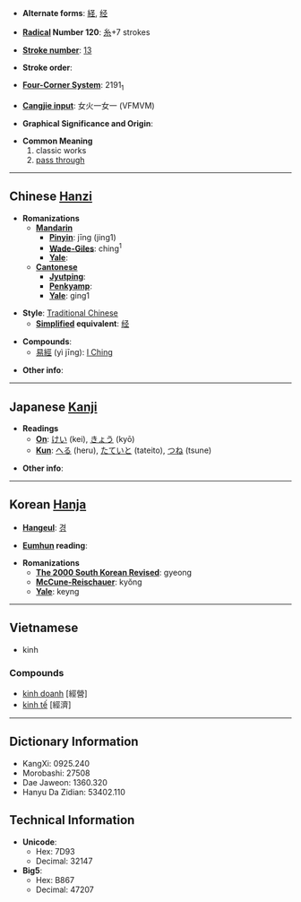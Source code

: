 * '''Alternate forms''': [[経]], [[经]]

* '''[[Wiktionary:Chinese radical index| Radical]] Number 120''': [[Wiktionary:Chinese radical index 糸|糸]]+7 strokes

* '''[[Wiktionary:Chinese total strokes index|Stroke number]]''': [[Wiktionary:Chinese total strokes index 13|13]]

* '''Stroke order''': 

* '''[[Wiktionary:Chinese four corner index|Four-Corner System]]''': 2191<sub>1</sub>

* '''[[Wiktionary:Chinese Cangjie index|Cangjie input]]''': 女火一女一 (VFMVM)

* '''Graphical Significance and Origin''': 

* '''Common Meaning'''
*#classic works
*# [[pass through]]

----

== Chinese [[Hanzi]] ==

* '''Romanizations'''
** '''[[Mandarin]]'''
*** '''[[Pinyin]]''': jīng (jing1)
*** '''[[Wade-Giles]]''': ching<sup>1</sup>
*** '''[[Yale]]''': 
** '''[[Cantonese]]'''
*** '''[[Jyutping]]''':
*** '''[[Penkyamp]]''': 
*** '''[[Yale]]''': ging1

* '''Style''': [[Traditional Chinese]] 
** '''[[Simplified Chinese|Simplified]] equivalent''': [[经]]

* '''Compounds''':
** [[易經]] (yì jīng): [[I Ching]]

* '''Other info''': 

----

== Japanese [[Kanji]] ==

* '''Readings'''
** '''[[On]]''': [[けい]] (kei), [[きょう]] (kyō)
** '''[[Kun]]''': [[へる]] (heru), [[たていと]] (tateito), [[つね]] (tsune)

* '''Other info''':  

----

== Korean [[Hanja]] ==

* '''[[Hangeul]]''': [[경]]

* '''[[Eumhun]] reading''': 

* '''Romanizations'''
** '''[[The 2000 South Korean Revised Romanization|The 2000 South Korean Revised]]''': gyeong
** '''[[McCune-Reischauer]]''': kyŏng
** '''[[Yale]]''': keyng

----

==Vietnamese==

*kinh

===Compounds===
*[[kinh doanh]] [經營]
*[[kinh tế]] [經濟]

----

== Dictionary Information ==

* KangXi: 0925.240
* Morobashi: 27508
* Dae Jaweon: 1360.320
* Hanyu Da Zidian: 53402.110

== Technical Information ==

* '''Unicode''':
** Hex: 7D93
** Decimal: 32147
* '''Big5''':
** Hex: B867
** Decimal: 47207